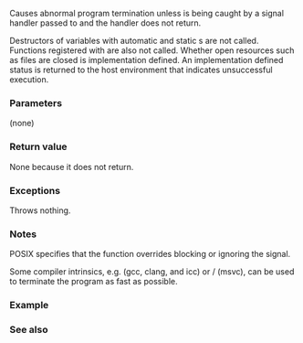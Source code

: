 {{cpp/title|abort}}
{{cpp/utility/program/navbar}}
{{dcl begin}}
{{dcl header|cstdlib}}
{{dcl rev multi|until1=c++11|dcl1=
void abort();
|dcl2=
[[noreturn]] void abort() noexcept;
}}
{{dcl end}}

Causes abnormal program termination unless {{lc|SIGABRT}} is being caught by a signal handler passed to {{lc|std::signal}} and the handler does not return.

Destructors of variables with automatic{{rev inl|since=c++11|, thread local}} and static {{lt|cpp/language/storage duration}}s are not called. Functions registered with {{lc|std::atexit()}} {{rev inl|since=c++11|and {{lc|std::at_quick_exit}}}} are also not called. Whether open resources such as files are closed is implementation defined. An implementation defined status is returned to the host environment that indicates unsuccessful execution. 

===Parameters===
(none)

===Return value===
None because it does not return.

===Exceptions===
Throws nothing.

===Notes===
POSIX specifies that the [https://pubs.opengroup.org/onlinepubs/9699919799/functions/abort.html {{tt|abort()}}] function overrides blocking or ignoring the {{tt|SIGABRT}} signal.

Some compiler intrinsics, e.g. [https://gcc.gnu.org/onlinedocs/gcc/Other-Builtins.html {{tt|__builtin_trap}}] (gcc, clang, and icc) or [https://learn.microsoft.com/en-us/cpp/intrinsics/fastfail {{tt|__fastfail}}]/[https://learn.microsoft.com/en-us/cpp/intrinsics/debugbreak {{tt|__debugbreak}}] (msvc), can be used to terminate the program as fast as possible.

===Example===
{{example
|code=
#include &lt;csignal&gt;
#include &lt;cstdlib&gt;
#include &lt;iostream&gt;

class Tester
{
public:
    Tester()  { std::cout &lt;&lt; "Tester ctor\n"; }
    ~Tester() { std::cout &lt;&lt; "Tester dtor\n"; }
};

Tester static_tester; // Destructor not called

void signal_handler(int signal) 
{
    if (signal == SIGABRT)
        std::cerr &lt;&lt; "SIGABRT received\n";
    else
        std::cerr &lt;&lt; "Unexpected signal " &lt;&lt; signal &lt;&lt; " received\n";
    std::_Exit(EXIT_FAILURE);
}

int main()
{
    Tester automatic_tester; // Destructor not called

    // Setup handler
    auto previous_handler = std::signal(SIGABRT, signal_handler);
    if (previous_handler == SIG_ERR)
    {
        std::cerr &lt;&lt; "Setup failed\n";
        return EXIT_FAILURE;
    }

    std::abort(); // Raise SIGABRT
    std::cout &lt;&lt; "This code is unreachable\n";
}
|output=
Tester ctor
Tester ctor
SIGABRT received
}}

===See also===
{{dsc begin}}
{{dsc inc|cpp/utility/program/dsc exit}}
{{dsc inc|cpp/utility/program/dsc atexit}}
{{dsc inc|cpp/utility/program/dsc quick_exit}}
{{dsc inc|cpp/utility/program/dsc at_quick_exit}}
{{dsc inc|cpp/utility/program/dsc signal}}
{{dsc inc|cpp/error/dsc terminate}}
{{dsc see c|c/program/abort}}
{{dsc end}}

{{langlinks|de|es|fr|it|ja|pt|ru|tr|zh}}